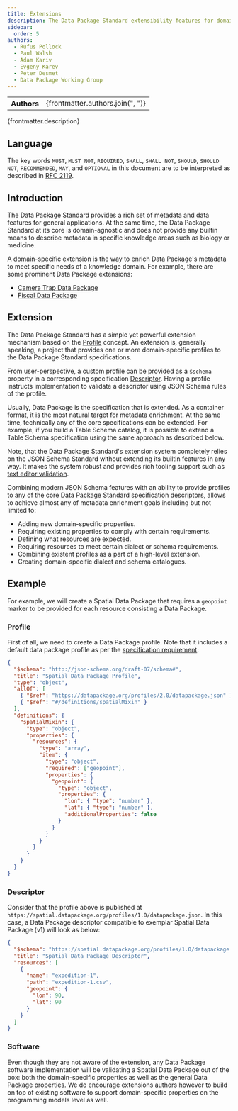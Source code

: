 ```yaml
---
title: Extensions
description: The Data Package Standard extensibility features for domain-specific needs.
sidebar:
  order: 5
authors:
  - Rufus Pollock
  - Paul Walsh
  - Adam Kariv
  - Evgeny Karev
  - Peter Desmet
  - Data Package Working Group
---
```


<table>
  <tr>
    <th>Authors</th>
    <td>{frontmatter.authors.join(", ")}</td>
  </tr>
</table>

<p>{frontmatter.description}</p>

## Language

The key words `MUST`, `MUST NOT`, `REQUIRED`, `SHALL`, `SHALL NOT`, `SHOULD`, `SHOULD NOT`, `RECOMMENDED`, `MAY`, and `OPTIONAL` in this document are to be interpreted as described in [RFC 2119](https://www.ietf.org/rfc/rfc2119.txt).

## Introduction

The Data Package Standard provides a rich set of metadata and data features for general applications. At the same time, the Data Package Standard at its core is domain-agnostic and does not provide any builtin means to describe metadata in specific knowledge areas such as biology or medicine.

A domain-specific extension is the way to enrich Data Package's metadata to meet specific needs of a knowledge domain. For example, there are some prominent Data Package extensions:

- [Camera Trap Data Package](https://camtrap-dp.tdwg.org/)
- [Fiscal Data Package](https://fiscal.datapackage.org)

## Extension

The Data Package Standard has a simple yet powerful extension mechanism based on the [Profile](/standard/glossary/#profile) concept. An extension is, generally speaking, a project that provides one or more domain-specific profiles to the Data Package Standard specifications.

From user-perspective, a custom profile can be provided as a `$schema` property in a corresponding specification [Descriptor](/standard/glossary/#descriptor). Having a profile instructs implementation to validate a descriptor using JSON Schema rules of the profile.

Usually, Data Package is the specification that is extended. As a container format, it is the most natural target for metadata enrichment. At the same time, technically any of the core specifications can be extended. For example, if you build a Table Schema catalog, it is possible to extend a Table Schema specification using the same approach as described below.

Note, that the Data Package Standard's extension system completely relies on the JSON Schema Standard without extending its builtin features in any way. It makes the system robust and provides rich tooling support such as [text editor validation](https://code.visualstudio.com/docs/languages/json#_mapping-in-the-json).

Combining modern JSON Schema features with an ability to provide profiles to any of the core Data Package Standard specification descriptors, allows to achieve almost any of metadata enrichment goals including but not limited to:

- Adding new domain-specific properties.
- Requiring existing properties to comply with certain requirements.
- Defining what resources are expected.
- Requiring resources to meet certain dialect or schema requirements.
- Combining existent profiles as a part of a high-level extension.
- Creating domain-specific dialect and schema catalogues.

## Example

For example, we will create a Spatial Data Package that requires a `geopoint` marker to be provided for each resource consisting a Data Package.

### Profile

First of all, we need to create a Data Package profile. Note that it includes a default data package profile as per the [specification requirement](/standard/data-package/#schema):

```json
{
  "$schema": "http://json-schema.org/draft-07/schema#",
  "title": "Spatial Data Package Profile",
  "type": "object",
  "allOf": [
    { "$ref": "https://datapackage.org/profiles/2.0/datapackage.json" },
    { "$ref": "#/definitions/spatialMixin" }
  ],
  "definitions": {
    "spatialMixin": {
      "type": "object",
      "properties": {
        "resources": {
          "type": "array",
          "item": {
            "type": "object",
            "required": ["geopoint"],
            "properties": {
              "geopoint": {
                "type": "object",
                "properties": {
                  "lon": { "type": "number" },
                  "lat": { "type": "number" },
                  "additionalProperties": false
                }
              }
            }
          }
        }
      }
    }
  }
}
```

### Descriptor

Consider that the profile above is published at `https://spatial.datapackage.org/profiles/1.0/datapackage.json`. In this case, a Data Package descriptor compatible to exemplar Spatial Data Package (v1) will look as below:

```json
{
  "$schema": "https://spatial.datapackage.org/profiles/1.0/datapackage.json",
  "title": "Spatial Data Package Descriptor",
  "resources": [
    {
      "name": "expedition-1",
      "path": "expedition-1.csv",
      "geopoint": {
        "lon": 90,
        "lat": 90
      }
    }
  ]
}
```

### Software

Even though they are not aware of the extension, any Data Package software implementation will be validating a Spatial Data Package out of the box: both the domain-specific properties as well as the general Data Package properties. We do encourage extensions authors however to build on top of existing software to support domain-specific properties on the programming models level as well.

